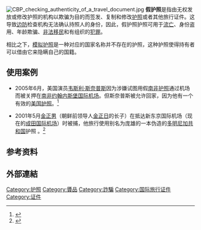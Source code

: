 [[Image:CBP_checking_authenticity_of_a_travel_document.jpg|thumb]]
'''假护照'''是指由无权发放或修改护照的机构以欺骗为目的而签发、复制和修改[[护照|护照]]或者其他旅行证件。这导致[[边防|边防]]检查机构无法确认持照人的身份，因此，假护照护照可用于[[流亡|流亡]]、身份盗用、年龄欺骗、[[非法移民|非法移民]]和有组织的[[犯罪|犯罪]]。

相比之下，[[模拟护照|模拟护照]]是一种对应的国家名称并不存在的护照，这种护照使得持有者可以借由它来隐瞒自己的国籍。

==使用案例==
*2005年6月，​​美国演员[[韦斯利·斯奈普斯|韦斯利·斯奈普斯]]因为涉嫌试图用假[[南非护照|南非护照]]通过机场而被关押在[[南非|南非]][[奥利弗·坦博国际机场|约翰内斯堡国际机场]]。但斯奈普斯被允许回家，因为他有一个有效的[[美国护照|美国护照]]。<ref>{{Cite news|url=http://www.iol.co.za/news/south-africa/mystery-surrounds-snipes-s-sa-passport-1.244011|title=Mystery surrounds Snipes's SA passport|date=2005-06-17|work=IOL News|accessdate=2018-05-02|language=en|archive-date=2015-11-03|archive-url=https://web.archive.org/web/20151103115539/http://www.iol.co.za/news/south-africa/mystery-surrounds-snipes-s-sa-passport-1.244011|dead-url=no}}</ref>

*2001年5月[[金正男|金正男]]（朝鲜前领导人[[金正日|金正日]]的长子）在抵达新东京国际机场（现在的[[成田国际机场|成田国际机场]]）时被捕，他旅行使用别名为庞雄的一本伪造的[[多明尼加|多明尼加共和国]]护照 。<ref>{{Cite web|url=http://www.bbc.com/zhongwen/simp/world/2012/01/120131_japan_korea_kim.shtml|title=独家专访：日本记者谈与金正男接触内幕|accessdate=2018-05-02|date=2002-01-31|publisher=BBC 中文网|archive-date=2018-05-13|archive-url=https://web.archive.org/web/20180513214026/http://www.bbc.com/zhongwen/simp/world/2012/01/120131_japan_korea_kim.shtml|dead-url=no}}</ref>

==参考资料==
{{reflist}}
== 外部連結 ==
{{护照}}

[[Category:护照|Category:护照]]
[[Category:贗品|Category:贗品]]
[[Category:詐騙|Category:詐騙]]
[[Category:国际旅行证件|Category:国际旅行证件]]
[[Category:证件|Category:证件]]